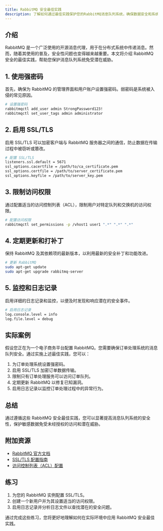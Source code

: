 ```yaml
---
title: RabbitMQ 安全最佳实践
description: 了解如何通过最佳实践保护您的RabbitMQ消息队列系统，确保数据安全和系统可靠性。
---
```


## 介绍

RabbitMQ 是一个广泛使用的开源消息代理，用于在分布式系统中传递消息。然而，随着其使用的普及，安全性问题也变得越来越重要。本文将介绍 RabbitMQ 安全的最佳实践，帮助您保护消息队列系统免受潜在威胁。

## 1. 使用强密码

首先，确保为 RabbitMQ 的管理界面和用户账户设置强密码。弱密码是系统被入侵的常见原因。

```bash
# 设置强密码
rabbitmqctl add_user admin StrongPassword123!
rabbitmqctl set_user_tags admin administrator
```

## 2. 启用 SSL/TLS

启用 SSL/TLS 可以加密客户端与 RabbitMQ 服务器之间的通信，防止数据在传输过程中被窃听或篡改。

```bash
# 配置 SSL/TLS
listeners.ssl.default = 5671
ssl_options.cacertfile = /path/to/ca_certificate.pem
ssl_options.certfile = /path/to/server_certificate.pem
ssl_options.keyfile = /path/to/server_key.pem
```

## 3. 限制访问权限

通过配置适当的访问控制列表（ACL），限制用户对特定队列和交换机的访问权限。

```bash
# 配置访问权限
rabbitmqctl set_permissions -p /vhost1 user1 ".*" ".*" ".*"
```

## 4. 定期更新和打补丁

保持 RabbitMQ 及其依赖项的最新版本，以利用最新的安全补丁和功能改进。

```bash
# 更新 RabbitMQ
sudo apt-get update
sudo apt-get upgrade rabbitmq-server
```

## 5. 监控和日志记录

启用详细的日志记录和监控，以便及时发现和响应潜在的安全事件。

```bash
# 启用日志记录
log.console.level = info
log.file.level = debug
```

## 实际案例

假设您正在为一个电子商务平台配置 RabbitMQ。您需要确保订单处理系统的消息队列安全。通过实施上述最佳实践，您可以：

1. 为订单处理系统设置强密码。
2. 启用 SSL/TLS 加密订单数据传输。
3. 限制只有订单处理服务可以访问订单队列。
4. 定期更新 RabbitMQ 以修复已知漏洞。
5. 启用日志记录以监控订单处理过程中的异常行为。

## 总结

通过遵循这些 RabbitMQ 安全最佳实践，您可以显著提高消息队列系统的安全性，保护敏感数据免受未经授权的访问和潜在威胁。

## 附加资源

- [RabbitMQ 官方文档](https://www.rabbitmq.com/documentation.html)
- [SSL/TLS 配置指南](https://www.rabbitmq.com/ssl.html)
- [访问控制列表（ACL）配置](https://www.rabbitmq.com/access-control.html)

## 练习

1. 为您的 RabbitMQ 实例配置 SSL/TLS。
2. 创建一个新用户并为其设置适当的访问权限。
3. 启用日志记录并分析日志文件以查找潜在的安全问题。

通过完成这些练习，您将更好地理解如何在实际环境中应用 RabbitMQ 安全最佳实践。